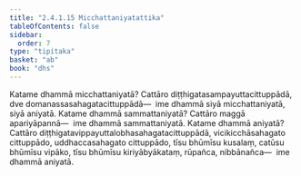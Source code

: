 ```yaml
---
title: "2.4.1.15 Micchattaniyatattika"
tableOfContents: false
sidebar:
  order: 7
type: "tipitaka"
basket: "ab"
book: "dhs"
---
```



<DynamicBreadcrumb />

<Division number="1426" book="dhs" bookNo="29" page="271">

<Paragraph number="2132" book="dhs">
Katame dhammā micchattaniyatā? Cattāro diṭṭhigatasampayuttacittuppādā, dve domanassasahagatacittuppādā—  ime dhammā siyā micchattaniyatā, siyā aniyatā.
</Paragraph>

</Division>
<Division number="1427" book="dhs" bookNo="29" page="272">

<Paragraph number="2133" book="dhs">
Katame dhammā sammattaniyatā? Cattāro maggā apariyāpannā—  ime dhammā sammattaniyatā.
</Paragraph>

</Division>
<Division number="1428" book="dhs" bookNo="29" page="272">

<Paragraph number="2134" book="dhs">
Katame dhammā aniyatā? Cattāro diṭṭhigatavippayuttalobhasahagatacittuppādā, vicikicchāsahagato cittuppādo, uddhaccasahagato cittuppādo, tīsu bhūmīsu kusalaṃ, catūsu bhūmīsu vipāko, tīsu bhūmīsu kiriyābyākataṃ, rūpañca, nibbānañca—  ime dhammā aniyatā.
</Paragraph>
</Division>